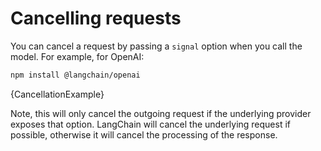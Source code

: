 
# Cancelling requests

You can cancel a request by passing a `signal` option when you call the model. For example, for OpenAI:


<IntegrationInstallTooltip></IntegrationInstallTooltip>

```bash npm2yarn
npm install @langchain/openai
```

<CodeBlock language="typescript">{CancellationExample}</CodeBlock>

Note, this will only cancel the outgoing request if the underlying provider exposes that option. LangChain will cancel the underlying request if possible, otherwise it will cancel the processing of the response.
